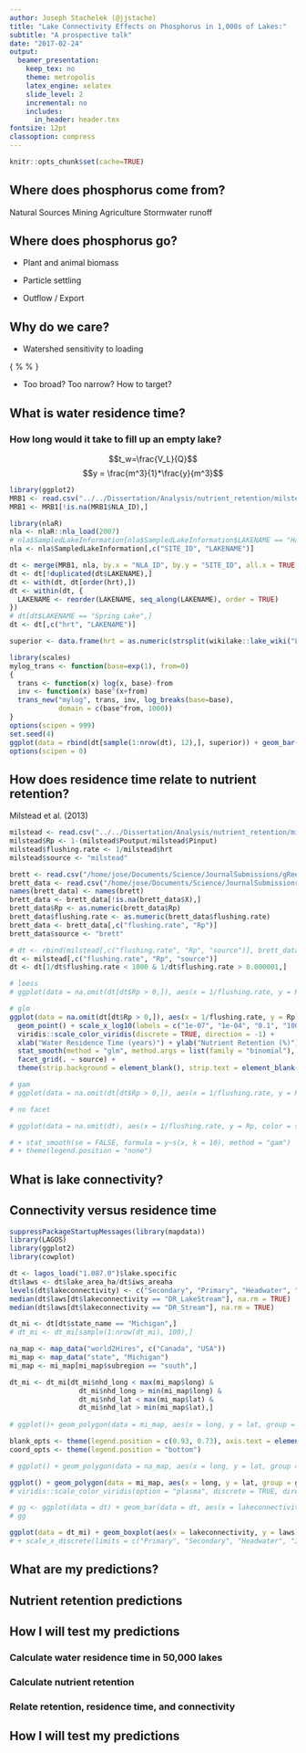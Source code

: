 ```yaml
---
author: Joseph Stachelek (@jjstache)
title: "Lake Connectivity Effects on Phosphorus in 1,000s of Lakes:"
subtitle: "A prospective talk"
date: "2017-02-24"
output:
  beamer_presentation:
    keep_tex: no
    theme: metropolis
    latex_engine: xelatex
    slide_level: 2
    incremental: no
    includes:
      in_header: header.tex
fontsize: 12pt
classoption: compress
---
```


```r
knitr::opts_chunk$set(cache=TRUE)
```

## Where does phosphorus come from?

<!-- We can predict phosphorus loading from land use. -->

\flushleft
\includegraphics[height=120pt]{images/nutrientmontage.png}

\begincols
\begincol{0.3\textwidth}
\flushright
Natural Sources
\endcol
\begincol{0.2\textwidth}
\center
Mining
\endcol
\begincol{0.2\textwidth}
\flushleft
Agriculture
\endcol
\begincol{0.3\textwidth}
\center
Stormwater runoff
\endcol
\endcols

## Where does phosphorus go? 
<!-- The difference between inputs and outputs is called retention. -->

<!-- We know a lot about the mechanisms of phosphorus processing. For example, we know that phosphorus can end up either being taken up, settled, or exported. We know that all of these processes are dependent to some degree on residence time. Greater retention is associated with longer residence times but we don't know average retention, or its spatial distribution.
-->

\begincols
\begincol{0.5\textwidth}

* Plant and animal biomass

\vspace{1em}

* Particle settling

\vspace{1em}

* Outflow / Export

\endcol
\begincol{0.5\textwidth}
\pause
\center
\vspace{-3.2em}
\primaryprofileblue
\vspace{-1em}
\primaryprofilegreen

\endcol
\endcols

## Why do we care?

<!-- Nutrient retention is important because it says something about potential sensitivity to loading. Should we spend money to reduce loading? -->

* Watershed sensitivity to loading

\center
{
\setlength{\fboxsep}{0pt}%
\setlength{\fboxrule}{1pt}%
\fbox{\includegraphics[width=8.5cm]{images/nwqi.jpg}}
}

* Too broad? Too narrow? How to target?

## What is water residence time?

### How long would it take to fill up an empty lake?

\begincols
\begincol{0.4\textwidth}
$$t_w=\frac{V_L}{Q}$$
\pause
$$y = \frac{m^3}{1}*\frac{y}{m^3}$$
\pause
\endcol
\begincol{0.6\textwidth}
\center
```r
library(ggplot2)
MRB1 <- read.csv("../../Dissertation/Analysis/nutrient_retention/milstead_2013.csv", stringsAsFactors = FALSE)
MRB1 <- MRB1[!is.na(MRB1$NLA_ID),]

library(nlaR)
nla <- nlaR::nla_load(2007)
# nla$SampledLakeInformation[nla$SampledLakeInformation$LAKENAME == "Haynes Reservoir",]
nla <- nla$SampledLakeInformation[,c("SITE_ID", "LAKENAME")]

dt <- merge(MRB1, nla, by.x = "NLA_ID", by.y = "SITE_ID", all.x = TRUE, all.y = FALSE)
dt <- dt[!duplicated(dt$LAKENAME),]
dt <- with(dt, dt[order(hrt),])
dt <- within(dt, {
  LAKENAME <- reorder(LAKENAME, seq_along(LAKENAME), order = TRUE)
})
# dt[dt$LAKENAME == "Spring Lake",]
dt <- dt[,c("hrt", "LAKENAME")]

superior <- data.frame(hrt = as.numeric(strsplit(wikilake::lake_wiki("Lake Superior")[,c("Residence time")], " ")[[1]][1]), LAKENAME = "Lake Superior")

library(scales)
mylog_trans <- function(base=exp(1), from=0) 
{
  trans <- function(x) log(x, base)-from
  inv <- function(x) base^(x+from)
  trans_new("mylog", trans, inv, log_breaks(base=base), 
            domain = c(base^from, 1000))
}
options(scipen = 999)
set.seed(4)
ggplot(data = rbind(dt[sample(1:nrow(dt), 12),], superior)) + geom_bar(aes(y = hrt, x = LAKENAME), stat = "identity") + theme_classic() + scale_y_continuous(trans = mylog_trans(base = 10, from = -4), limits = c(0.0001, 1000)) + theme(axis.text.x = element_text(angle = 90, size = 16), axis.title.x = element_blank(), axis.text = element_text(size = 16), axis.title = element_text(size = 16)) + ylab("Residence Time (years)")
options(scipen = 0)

```
\endcol
\endcols


## How does residence time relate to nutrient retention?

<!-- * How does retention vary across the full spectrum of water residence times? -->
<!-- What are the factors that cause a lake of the same residence time to have a different retention? -->

\begincols
\begincol{0.5\textwidth}
\flushright
\footnotesize
<!-- Brett and Benjamin (2008) -->
\endcol
\begincol{0.5\textwidth}
\flushright
\footnotesize
Milstead et al. (2013)
\endcol
\endcols

\center
```r
milstead <- read.csv("../../Dissertation/Analysis/nutrient_retention/milstead_2013.csv")
milstead$Rp <- 1-(milstead$Poutput/milstead$Pinput)
milstead$flushing.rate <- 1/milstead$hrt
milstead$source <- "milstead"

brett <- read.csv("/home/jose/Documents/Science/JournalSubmissions/gReen2O/Vollenweider_lakes_raw.csv", stringsAsFactors = FALSE)
brett_data <- read.csv("/home/jose/Documents/Science/JournalSubmissions/gReen2O/Vollenweider_lakes_raw.csv", stringsAsFactors = FALSE, skip = 4, header = FALSE)
names(brett_data) <- names(brett)
brett_data <- brett_data[!is.na(brett_data$X),]
brett_data$Rp <- as.numeric(brett_data$Rp)
brett_data$flushing.rate <- as.numeric(brett_data$flushing.rate)
brett_data <- brett_data[,c("flushing.rate", "Rp")]
brett_data$source <- "brett"

# dt <- rbind(milstead[,c("flushing.rate", "Rp", "source")], brett_data)
dt <- milstead[,c("flushing.rate", "Rp", "source")]
dt <- dt[1/dt$flushing.rate < 1000 & 1/dt$flushing.rate > 0.000001,]

# loess
# ggplot(data = na.omit(dt[dt$Rp > 0,]), aes(x = 1/flushing.rate, y = Rp)) + geom_point() + scale_x_log10() + viridis::scale_color_viridis(discrete = TRUE, direction = -1) + xlab("Water Residence Time") + stat_smooth(method = "loess", se = FALSE) + facet_grid(. ~ source)

# glm
ggplot(data = na.omit(dt[dt$Rp > 0,]), aes(x = 1/flushing.rate, y = Rp)) +
  geom_point() + scale_x_log10(labels = c("1e-07", "1e-04", "0.1", "100")) +
  viridis::scale_color_viridis(discrete = TRUE, direction = -1) +
  xlab("Water Residence Time (years)") + ylab("Nutrient Retention (%)") +
  stat_smooth(method = "glm", method.args = list(family = "binomial"), se = FALSE) +
  facet_grid(. ~ source) +
  theme(strip.background = element_blank(), strip.text = element_blank())

# gam
# ggplot(data = na.omit(dt[dt$Rp > 0,]), aes(x = 1/flushing.rate, y = Rp)) + geom_point() + scale_x_log10() + viridis::scale_color_viridis(discrete = TRUE, direction = -1) + xlab("Water Residence Time") + stat_smooth(method = "gam", formula = y~s(x, k = 6), se = FALSE) + facet_grid(. ~ source, scales = "free_x")

# no facet

# ggplot(data = na.omit(dt), aes(x = 1/flushing.rate, y = Rp, color = source)) + geom_point() + ylim(0, 1) + scale_x_log10() + viridis::scale_color_viridis(discrete = TRUE, direction = -1) + xlab("Water Residence Time") + stat_smooth(method = "glm", method.args = list(family = "binomial"), se = FALSE)

# + stat_smooth(se = FALSE, formula = y~s(x, k = 10), method = "gam")
# + theme(legend.position = "none")


```

<!-- ```{r echo=FALSE, cache=TRUE, message=FALSE, warning=FALSE, fig.height=2.5, fig.width=5, out.width="200pt"} -->
<!-- library(ggplot2) -->
<!-- MRB1 <- read.csv("../../Dissertation/Analysis/nutrient_retention/milstead_2013.csv") -->
<!-- ggplot(MRB1, aes(x = hrt)) + geom_histogram() + scale_x_log10() + theme_classic() + ylab("Count") + xlab("Water Residence Time (y)") + coord_cartesian(xlim=c(1e-06,1)) + theme(axis.text.x = element_text(size = 16), axis.text = element_text(size = 16), axis.title = element_text(size = 16)) -->

<!-- # hivolumerating <- as.numeric(MRB1$Volume > median(MRB1$Volume)) -->
<!-- # hiflowrating   <- as.numeric(MRB1$FlowM3_yr > median(MRB1$FlowM3_yr)) -->
<!-- # hiflowrating[hiflowrating == 0] <- 2 -->
<!-- # hiflowrating[hiflowrating == 1] <- 4 -->
<!-- #  -->
<!-- # rating <- hiflowrating + hivolumerating -->
<!-- # rating[rating == 3] <- "low" -->
<!-- # rating[rating == 4] <- "high" -->
<!-- # rating[rating == 2 | rating == 5] <- "medium" -->
<!-- # rating <- factor(rating, levels = c("low", "medium", "high")) -->
<!-- #  -->
<!-- # res <- matrix(table(rating) / nrow(MRB1), nrow = 2) -->
<!-- # row.names(res) <- c("low volume", "high volume") -->
<!-- # res <- data.frame(res) -->
<!-- # names(res) <- c("low flow", "high flow") -->

<!-- # plot(MRB1$Volume/MRB1$FlowM3_yr, MRB1$hrt, xlim = c(0, 100), ylim = c(0, 100)) -->
<!-- ``` -->

<!-- ## What is lake connectivity? -->

<!-- Variation within these classes like the number of tributary streams and upstream lakes. --> 

<!-- <!-- \draw [help lines] (0,3) grid (4,-3); -->
<!-- \connectivitydiagram -->


## What is lake connectivity?

\begincols[T]

\begincol{0.33\textwidth}
\vspace{9.5em}
\secondaryprofile
\endcol

\begincol{0.33\textwidth}
\vspace{6em}
\primaryprofile
\endcol

\begincol{0.33\textwidth}
\vspace{2em}
\headwaterprofile
\endcol

\begincol{0.33\textwidth}
\isolatedprofile
\endcol

\endcols

\begin{tikzpicture}
\node at (2,0.5) {\textbf{More Connected}};
\node at (9,0.5) {\textbf{Less Connected}};
\pgfsetarrowsend{latex}
\pgfsetlinewidth{1ex}
\pgfpathmoveto{\pgfpointorigin}
\pgfpathlineto{\pgfpoint{11cm}{0cm}}
\pgfusepath{stroke}
\end{tikzpicture}

## Connectivity versus residence time

\begincols
\begincol{0.6\textwidth}
```r
suppressPackageStartupMessages(library(mapdata))
library(LAGOS)
library(ggplot2)
library(cowplot)

dt <- lagos_load("1.087.0")$lake.specific
dt$laws <- dt$lake_area_ha/dt$iws_areaha
levels(dt$lakeconnectivity) <- c("Secondary", "Primary", "Headwater", "Isolated")
median(dt$laws[dt$lakeconnectivity == "DR_LakeStream"], na.rm = TRUE)
median(dt$laws[dt$lakeconnectivity == "DR_Stream"], na.rm = TRUE)

dt_mi <- dt[dt$state_name == "Michigan",]
# dt_mi <- dt_mi[sample(1:nrow(dt_mi), 100),]

na_map <- map_data("world2Hires", c("Canada", "USA"))
mi_map <- map_data("state", "Michigan")
mi_map <- mi_map[mi_map$subregion == "south",]

dt_mi <- dt_mi[dt_mi$nhd_long < max(mi_map$long) &
                 dt_mi$nhd_long > min(mi_map$long) &
                 dt_mi$nhd_lat < max(mi_map$lat) &
                 dt_mi$nhd_lat > min(mi_map$lat),]
           
# ggplot()+ geom_polygon(data = mi_map, aes(x = long, y = lat, group = group)) + coord_fixed(1.3) + guides(fill = FALSE)

blank_opts <- theme(legend.position = c(0.93, 0.73), axis.text = element_blank(), axis.line = element_blank(), axis.title = element_blank(), axis.ticks = element_blank(), legend.title = element_text(face = "bold"))
coord_opts <- theme(legend.position = "bottom")

# ggplot() + geom_polygon(data = na_map, aes(x = long, y = lat, group = group)) + coord_fixed(1.3, xlim = c(263, 295), ylim = c(34, 49)) + geom_point(size = 0.2, data = dt, aes(x = nhd_long + 360, y = nhd_lat, color = lakeconnectivity)) + guides(fill = FALSE) + guides(colour = guide_legend(override.aes = list(size=10), title = NULL)) + viridis::scale_color_viridis(discrete = TRUE, direction = -1) + map_opts

ggplot() + geom_polygon(data = mi_map, aes(x = long, y = lat, group = group), color = "black", fill = "white") + coord_fixed(1.3) + geom_point(size = 1.2, data = dt_mi[sample(1:nrow(dt_mi), 760),], aes(x = nhd_long, y = nhd_lat, color = lakeconnectivity)) + guides(fill = FALSE) + guides(colour = guide_legend(override.aes = list(size=6), title = "Connectivity \n Class")) + blank_opts + scale_color_brewer(palette = "Set1")
# viridis::scale_color_viridis(option = "plasma", discrete = TRUE, direction = -1) + blank_opts

```

\endcol
\pause
\begincol{0.4\textwidth}
\flushleft
```r
# gg <- ggplot(data = dt) + geom_bar(data = dt, aes(x = lakeconnectivity)) + theme_cowplot() + theme(axis.text.x = element_text(angle = 90, hjust = 1)) + xlab("") + ylab("Count")
# gg

ggplot(data = dt_mi) + geom_boxplot(aes(x = lakeconnectivity, y = laws), outlier.shape = NA) + theme_cowplot() + theme(axis.text.x = element_text(angle = 90, hjust = 1)) + coord_cartesian(ylim = c(0,1)) + xlab("") + ylab("Residence Time (WSLA Ratio)") + geom_label(data = data.frame(x = c(1, 2, 3, 4), y = c(1, 1, 1, 1)), aes(x, y, label = paste0(round(as.numeric(table(dt_mi$lakeconnectivity) / sum(table(dt_mi$lakeconnectivity)) * 100), 0), " %")))
# + scale_x_discrete(limits = c("Primary", "Secondary", "Headwater", "Isolated"))
```
\endcol
\endcols

## What are my predictions?
\center
\includegraphics[width=7.5cm]{images/conceptual.png}

## Nutrient retention predictions
<!-- \begincols -->
<!-- \begincol{0.33\textwidth} -->
<!-- Loading -->
<!-- \endcol -->
<!-- \begincol{0.33\textwidth} -->
\center
\secondaryprofileplus
\primaryprofileplus

<!-- Greater sedimentation due to less processing of runoff -->
<!-- Greater P rich groundwater inputs -->



<!-- \endcol -->
<!-- \begincol{0.33\textwidth} -->
<!-- \flushright -->
<!-- Losses -->
<!-- \endcol -->
<!-- \endcols -->

<!-- ## Nutrient retention predictions -->

<!-- \hspace{3cm} -->
<!-- \begin{tabularx}{\textwidth}{ l c| K{1.5cm} | C {1.5cm} | C{1.5cm} |} -->
<!-- \multicolumn{2}{c}{} -->
<!-- & \multicolumn{3}{c}{Connectivity} \\ -->
<!-- \multicolumn{2}{c}{} -->
<!--  &  \multicolumn{1}{c}{ -->
<!--  \begin{tikzpicture}[scale=0.2] -->
<!--       \draw [-,ultra thick, cyan] (-1,3) to [out=270,in=180] (0.2,2) to [out=0,in=90] (0,0.3) to [out=90,in=0] (0,-1) to [out=90,in=0] (0.2,-2) to [out=180,in=90] (-1,-3); -->
<!--       \draw[cyan, ultra thick, domain=0:350, smooth cycle, fill=cyan,yshift=20] plot (\x:0.5+rnd*0.25); -->
<!--       \draw[cyan, ultra thick, domain=0:350, smooth cycle, fill=cyan,yshift=-50] plot (\x:0.8+rnd*0.5); -->
<!--     \end{tikzpicture}} -->
<!--  &  \multicolumn{1}{c}{ -->
<!--  \begin{tikzpicture}[scale=0.2] -->
<!--       \draw [-,ultra thick, cyan] (-1,3) to [out=270,in=180] (0.2,2) to [out=0,in=90] (0,0); -->
<!--       \draw[cyan, ultra thick, domain=0:350, smooth cycle, fill=cyan] (0,-3) plot (\x:1+rnd*0.5); -->
<!--   \end{tikzpicture}} -->
<!--  & \multicolumn{1}{c}{ -->
<!--  \begin{tikzpicture}[scale=0.4] -->
<!--       \draw[cyan, ultra thick, domain=0:350, smooth cycle, fill=cyan] plot (\x:1+rnd*0.5); -->
<!--   \end{tikzpicture}} \\ -->
<!-- \cline{3-5} -->
<!-- & \rotatebox[origin=c]{90}{Low} & Low & \cellcolor{darkgreen!30}Low & \cellcolor{darkgreen!75}Medium\\ -->
<!-- \cline{3-5} -->
<!-- \raisebox{-.5\normalbaselineskip}[0pt][0pt]{\rotatebox[origin=c]{90}{Water Residence Time}} & \rotatebox[origin=c]{90}{Medium} & \cellcolor{darkgreen!30}Low & \cellcolor{darkgreen!75}Medium & \cellcolor{darkgreen}High\\ -->
<!-- \cline{3-5} -->
<!-- & \rotatebox[origin=c]{90}{High} & \cellcolor{darkgreen!75}Medium & \cellcolor{darkgreen}High & \cellcolor{darkgreen}High\\ -->
<!-- \cline{3-5} -->
<!-- \end{tabularx} -->

## How I will test my predictions
### Calculate water residence time in 50,000 lakes
\vspace{3em}
\pause

### Calculate nutrient retention
\vspace{3em}
\pause

### Relate retention, residence time, and connectivity
\vspace{3em}

## How I will test my predictions
\center
\includegraphics[width=8.5cm]{images/lagos_study-extent.png}

<!-- http://www.jpl.nasa.gov/spaceimages/images/largesize/PIA03434_hires.jpg -->

<!-- ## Using Blocks -->

<!-- Consider the example of three different block environments -->
<!-- are pre-defined and may be styled with an optional background color. -->

<!-- <!-- this sets the background -->
<!-- \metroset{block=fill}  -->

<!-- \begin{block}{Default} -->
<!--   Block content. -->
<!-- \end{block} -->

<!-- \begin{alertblock}{Alert} -->
<!--   Block content. -->
<!-- \end{alertblock} -->

<!-- \begin{exampleblock}{Example} -->
<!--   Block content. -->
<!-- \end{exampleblock} -->

<!-- ## What is SPARROW? -->

<!-- \pagecolor{white} -->

<!-- \center -->
<!-- knitr::include_graphics("images/sparrow.png") -->
<!-- ``` -->

<!-- * A spatial not temporal model (operates on mean annual values) -->

<!-- $$wq \sim land use + soils + precipitation + water velocity$$ -->

<!-- * base year is 2002 -->

<!-- ## What is LAGOS? -->

<!-- \center -->
<!-- ```{r lagos_fig, eval=TRUE, echo=FALSE, fig.height=3.0, out.height="180pt"} -->
<!-- knitr::include_graphics("images/lagos_study-extent.png") -->
<!-- ``` -->

<!-- * Approximately 50,000 lakes -->

<!-- ## Previous studies on nutrient retention -->

<!-- \begincols -->
<!-- \begincol{0.5\textwidth} -->
<!-- ```{r echo=FALSE, warning=FALSE, message=FALSE,eval=TRUE, fig.height=4.2, fig.width=4.6} -->
<!-- MRB1 <- read.csv("../../Dissertation/Analysis/nutrient_retention/milstead_2013.csv") -->
<!-- MRB1 <- MRB1[MRB1$hrt > 0,] -->
<!-- gg <- ggplot(MRB1, aes(x=hrt, y=1-(Poutput/Pinput))) + geom_point(color = "grey") + scale_x_log10(labels = c("1e-11", "1e-07", "1e-04", "0.1", "100")) + theme_classic() + xlab("Water Residence Time") + ylab("Rp") + theme(axis.text.x = element_text(size = 16), axis.text = element_text(size = 16), axis.title = element_text(size = 16)) -->

<!-- x <- log(MRB1$hrt) -->
<!-- y <- 1-MRB1$Poutput/MRB1$Pinput -->
<!-- y <- y[x > -Inf] -->
<!-- x <- x[x > -Inf] -->
<!-- dat <- data.frame(cbind(x, y)) -->

<!-- fit <- nls(y~a/(1+exp(-b * (x-c))), start = list(a=1, b=0.3, c= .1)) -->
<!-- # library(mgcv) -->
<!-- # fit <- mgcv::gam(y~s(x), data = dat) -->

<!-- dummy_x <- seq(0.000001, 100, by = 0.1) -->
<!-- preds <- predict(fit, data.frame(x = dummy_x)) -->
<!-- # preds <- preds - min(preds) -->
<!-- preds <- data.frame(x = log(dummy_x), preds = as.numeric(preds)) -->
<!-- # plot(preds$x, preds$preds, ylim = c(0,1)) -->

<!-- gg #+ geom_line(data = preds, aes(x, preds)) + coord_cartesian(xlim = c(1e-6, 10), ylim = c(0, 1)) -->

<!-- ``` -->

<!-- \endcol -->

<!-- \begincol{0.5\textwidth} -->

<!-- ```{r brett_fig, eval=TRUE, echo=FALSE, fig.height=3.0, out.height="140pt"} -->
<!-- knitr::include_graphics("images/brett-2008_fig6.png") -->
<!-- ``` -->
<!-- \endcol -->
<!-- \endcols -->